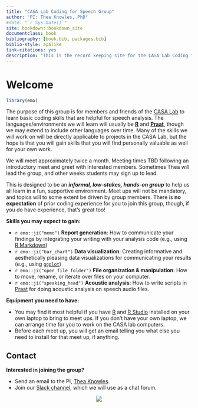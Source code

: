 ```yaml
--- 
title: "CASA Lab Coding for Speech Group"
author: "PI: Thea Knowles, PhD"
#date: "`r Sys.Date()`"
site: bookdown::bookdown_site
documentclass: book
bibliography: [book.bib, packages.bib]
biblio-style: apalike
link-citations: yes
description: "This is the record keeping site for the CASA Lab Coding for Speech group."
---
```


# Welcome {-}


```r
library(emo)
```

The purpose of this group is for members and friends of the [CASA Lab](https://casa-lab.netlify.com) to learn basic coding skills that are helpful for speech analysis. The languages/environments we will learn will usually be [**R**](https://www.r-project.org/) and [**Praat**](http://www.fon.hum.uva.nl/praat/), though we may extend to include other languages over time. Many of the skills we will work on will be directly applicable to projects in the CASA Lab, but the hope is that you will gain skills that you will find personally valuable as well for your own work.

We will meet approximately twice a month. Meeting times TBD following an introductory meet and greet with interested members. Sometimes Thea will lead the group, and other weeks students may sign up to lead. 

This is designed to be an ***informal, low-stakes, hands-on group*** to help us all learn in a fun, supportive environment. Meet ups will not be mandatory, and topics will to some extent be driven by group members. There is **no expectation** of prior coding experience for you to join this group, though, if you do have experience, that's great too!

**Skills you may expect to gain:**

- `r emo::ji("memo")` **Report generation**: How to communicate your findings by integrating your writing with your analysis code (e.g., using [R Markdown](https://bookdown.org/yihui/rmarkdown/))
- `r emo::ji("bar_chart")` **Data visualization**: Creating informative and aesthetically pleasing data visualizations for communicating your results (e.g., using [`ggplot`](https://ggplot2.tidyverse.org/reference/ggplot.html))
- `r emo::ji("open_file_folder")` **File organization & manipulation**: How to move, rename, or iterate over files on your computer.
- `r emo::ji("speaking_head")` **Acoustic analysis**: How to write scripts in [Praat](http://www.fon.hum.uva.nl/praat/) for doing acoustic analysis on speech audio files.

**Equipment you need to have:**

- You may find it most helpful if you have [R](https://www.r-project.org/) and [R Studio](https://rstudio.com/) installed on your own laptop to bring to meet ups. If you don't have your own laptop, we can arrange time for you to work on the CASA lab computers.
- Before each meet up, you will get an email telling you what else you need to install for that meet up, if anything.

## Contact {-}
**Interested in joining the group?**

- Send an email to the PI, [Thea Knowles](mailto:theaknow@buffalo.edu).
- Join our [Slack channel](https://join.slack.com/t/casa-lab-ub/shared_invite/enQtOTEyMDk1MzkxMjgzLWU3ZGVhYWViOWU1YjJkZjA0OGEzZGNkMTdhNjM4ZWM5N2FlMDEwOWI3MzE3MWQ4YzM1MmMzYmFiYWIxZGI2NTg), which we will use as a chat forum.

<center>
[![](img/casa-lab-logo.png)](https://casa-lab.netlify.com)
</center>


